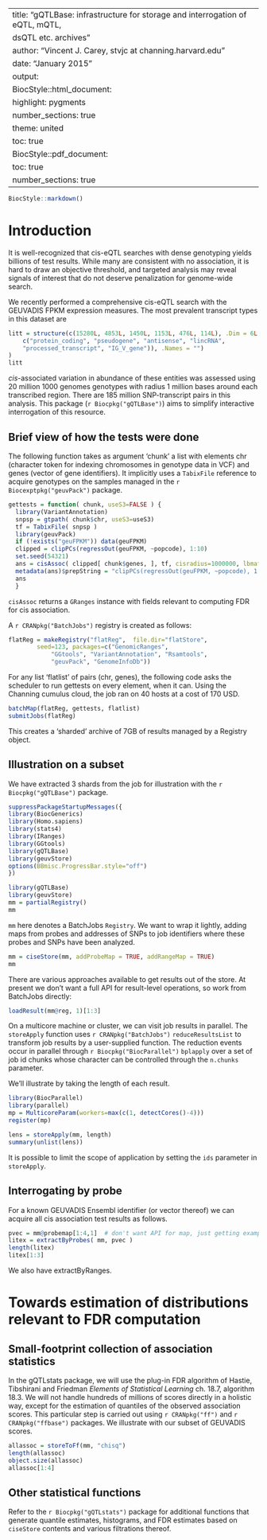 <!--
%\VignetteIndexEntry{gQTLBase infrastructure for eQTL archives}
%\VignetteEngine{knitr::rmarkdown}
%\VignettePackage{gQTLBase}
-->
---
title: "gQTLBase: infrastructure for storage and interrogation of eQTL, mQTL,
  	  dsQTL etc. archives"
author: "Vincent J. Carey, stvjc at channing.harvard.edu"
date: "January 2015"
output:
  BiocStyle::html_document:
    highlight: pygments
    number_sections: true
    theme: united
    toc: true
  BiocStyle::pdf_document:
    toc: true
    number_sections: true
---

```r
BiocStyle::markdown()
```


# Introduction

It is well-recognized that cis-eQTL searches with
dense genotyping yields billions of test results.  While
many are consistent with no association, it is hard to draw
an objective threshold, and targeted analysis may reveal
signals of interest that do not deserve penalization for
genome-wide search.

We recently performed a comprehensive cis-eQTL search
with the GEUVADIS FPKM expression measures.  The
most prevalent transcript types in this 
dataset are

```r
litt = structure(c(15280L, 4853L, 1450L, 1153L, 476L, 114L), .Dim = 6L, .Dimnames = structure(list(
    c("protein_coding", "pseudogene", "antisense", "lincRNA", 
    "processed_transcript", "IG_V_gene")), .Names = "")
)
litt
```
*cis*-associated variation in abundance of
these entities
was assessed using 20 million 1000 genomes genotypes with
radius 1 million bases around each transcribed region.  There are
185 million SNP-transcript pairs in this analysis.  This
package (`r Biocpkg("gQTLBase")`) aims to simplify interactive interrogation of
this resource.

## Brief view of how the tests were done

The following function takes as argument 'chunk' a list with elements
chr (character token for indexing chromosomes in
genotype data in VCF) and genes (vector of gene identifiers).
It implicitly uses a `TabixFile` reference to acquire genotypes
on the samples managed in the `r Biocexptpkg("geuvPack")` package.

```r
gettests = function( chunk, useS3=FALSE ) {
  library(VariantAnnotation)
  snpsp = gtpath( chunk$chr, useS3=useS3)
  tf = TabixFile( snpsp )
  library(geuvPack)
  if (!exists("geuFPKM")) data(geuFPKM)
  clipped = clipPCs(regressOut(geuFPKM, ~popcode), 1:10)
  set.seed(54321)
  ans = cisAssoc( clipped[ chunk$genes, ], tf, cisradius=1000000, lbmaf=0.01 )
  metadata(ans)$prepString = "clipPCs(regressOut(geuFPKM, ~popcode), 1:10)"
  ans
  }
```

`cisAssoc` returns a `GRanges` instance with fields relevant to computing
FDR for cis association.

A `r CRANpkg("BatchJobs")` registry is created as follows:

```r
flatReg = makeRegistry("flatReg",  file.dir="flatStore",
        seed=123, packages=c("GenomicRanges",
            "GGtools", "VariantAnnotation", "Rsamtools",
            "geuvPack", "GenomeInfoDb"))
```

For any list 'flatlist' of pairs (chr, genes), the following
code asks the scheduler to run gettests on every element, when
it can.  Using the Channing cumulus cloud, the job ran on 40
hosts at a cost of 170 USD.
```r
batchMap(flatReg, gettests, flatlist)
submitJobs(flatReg)
```

This creates a 'sharded' archive of 7GB of results managed by
a Registry object.


## Illustration on a subset

We have extracted 3 shards from the job for illustration with the
`r Biocpkg("gQTLBase")` package.
```r
suppressPackageStartupMessages({
library(BiocGenerics)
library(Homo.sapiens)
library(stats4)
library(IRanges)
library(GGtools)
library(gQTLBase)
library(geuvStore)
options(BBmisc.ProgressBar.style="off")
})
```
```r
library(gQTLBase)
library(geuvStore)
mm = partialRegistry()
mm
```

`mm` here denotes a BatchJobs `Registry`.  We want to wrap
it lightly, adding maps from probes and addresses
of SNPs to job identifiers where these probes and SNPs
have been analyzed.
```r
mm = ciseStore(mm, addProbeMap = TRUE, addRangeMap = TRUE)
mm
```

There are various approaches available to get results
out of the store.  At present we don't want a full
API for result-level operations, so work from BatchJobs
directly:
```r
loadResult(mm@reg, 1)[1:3]
```


On a multicore machine or cluster, we can visit job results in parallel.
The `storeApply` function uses `r CRANpkg("BatchJobs")` `reduceResultsList` to transform
job results by a user-supplied function.  The reduction events
occur in parallel through `r Biocpkg("BiocParallel")` `bplapply` over a set
of job id chunks whose character can be controlled through
the `n.chunks` parameter.

We'll illustrate by taking the length of each result.
```r
library(BiocParallel)
library(parallel)
mp = MulticoreParam(workers=max(c(1, detectCores()-4)))
register(mp)
```
```r
lens = storeApply(mm, length)
summary(unlist(lens))
```

It is possible to limit the scope of application by setting the
`ids` parameter in `storeApply`.

## Interrogating by probe

For a known GEUVADIS Ensembl identifier (or vector
thereof) we can acquire all cis association test results as follows.

```r
pvec = mm@probemap[1:4,1]  # don't want API for map, just getting examples
litex = extractByProbes( mm, pvec )
length(litex)
litex[1:3]
```

We also have extractByRanges.

# Towards estimation of distributions relevant to FDR computation 

## Small-footprint collection of association statistics

In the gQTLstats package,
we will use the plug-in FDR algorithm of Hastie, Tibshirani and
Friedman *Elements of Statistical Learning* ch. 18.7, algorithm
18.3.  We will not handle hundreds of millions of scores directly
in a holistic way, except for the estimation of quantiles of the observed
association scores.  This particular step is carried out 
using `r CRANpkg("ff")` and
`r CRANpkg("ffbase")` packages.  We illustrate with our subset of GEUVADIS scores.


```r
allassoc = storeToFf(mm, "chisq")
length(allassoc)
object.size(allassoc)
allassoc[1:4]
```

## Other statistical functions

Refer to the `r Biocpkg("gQTLstats")` package for additional
functions that generate quantile estimates, histograms, and
FDR estimates based on `ciseStore` contents and various
filtrations thereof.
